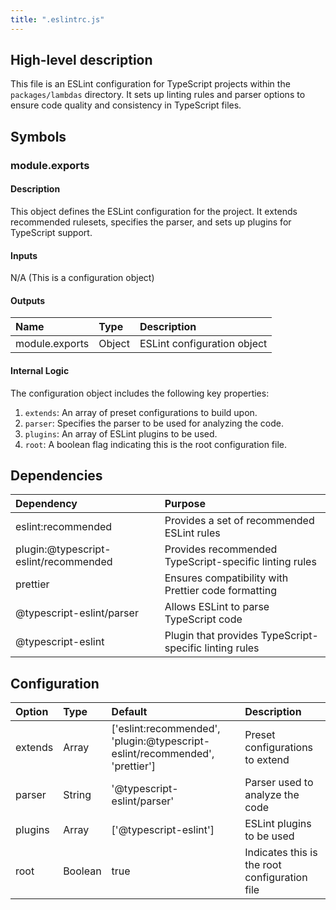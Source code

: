 ```yaml
---
title: ".eslintrc.js"
---
```


## High-level description
This file is an ESLint configuration for TypeScript projects within the `packages/lambdas` directory. It sets up linting rules and parser options to ensure code quality and consistency in TypeScript files.

## Symbols

### module.exports
#### Description
This object defines the ESLint configuration for the project. It extends recommended rulesets, specifies the parser, and sets up plugins for TypeScript support.

#### Inputs
N/A (This is a configuration object)

#### Outputs
| Name | Type | Description |
|:-----|:-----|:------------|
| module.exports | Object | ESLint configuration object |

#### Internal Logic
The configuration object includes the following key properties:
1. `extends`: An array of preset configurations to build upon.
2. `parser`: Specifies the parser to be used for analyzing the code.
3. `plugins`: An array of ESLint plugins to be used.
4. `root`: A boolean flag indicating this is the root configuration file.

## Dependencies
| Dependency | Purpose |
|:-----------|:--------|
| eslint:recommended | Provides a set of recommended ESLint rules |
| plugin:@typescript-eslint/recommended | Provides recommended TypeScript-specific linting rules |
| prettier | Ensures compatibility with Prettier code formatting |
| @typescript-eslint/parser | Allows ESLint to parse TypeScript code |
| @typescript-eslint | Plugin that provides TypeScript-specific linting rules |

## Configuration
| Option | Type | Default | Description |
|:-------|:-----|:--------|:------------|
| extends | Array | ['eslint:recommended', 'plugin:@typescript-eslint/recommended', 'prettier'] | Preset configurations to extend |
| parser | String | '@typescript-eslint/parser' | Parser used to analyze the code |
| plugins | Array | ['@typescript-eslint'] | ESLint plugins to be used |
| root | Boolean | true | Indicates this is the root configuration file |